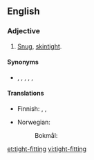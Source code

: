 {{also|tightfitting}}
==English==

===Adjective===
{{en-adj}}

# {{lb|en|of clothing}} [[snug|Snug]], [[skintight]].

====Synonyms====
* {{l|en|close-fitting}}, {{l|en|figure-hugging}}, {{l|en|form-fitting}}, {{l|en|slinky}}, {{l|en|snug}}, {{l|en|tight}}

====Translations====
{{trans-top|snug, skintight}}
* Finnish: {{t|fi|tyköistuva}}, {{t|fi|vartalonmyötäinen}}, {{t+|fi|tiukka}}
{{trans-mid}}
* Norwegian:
*: Bokmål: {{t|nb|tettsittende}}
{{trans-bottom}}

[[et:tight-fitting]]
[[vi:tight-fitting]]